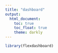 ```yaml
---
title: "dashboard"
output:
  html_document:
    toc: true
    toc_float: true
    theme: darkly
---
```


```r
library(flexdashboard)
```
